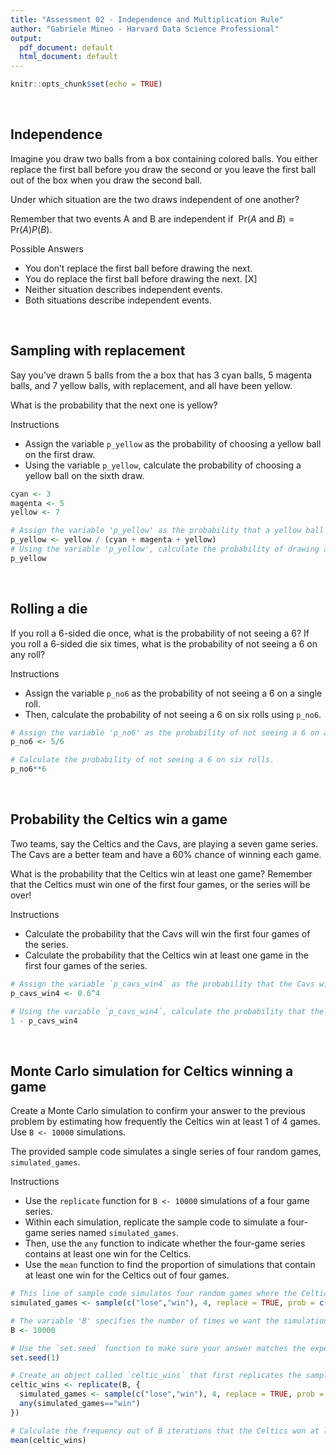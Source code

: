 ```yaml
---
title: "Assessment 02 - Independence and Multiplication Rule"
author: "Gabriele Mineo - Harvard Data Science Professional"
output:
  pdf_document: default
  html_document: default
---
```


```r
knitr::opts_chunk$set(echo = TRUE)
```

<br/>

## **Independence**
Imagine you draw two balls from a box containing colored balls. You either replace the first ball before you draw the second or you leave the first ball out of the box when you draw the second ball.

Under which situation are the two draws independent of one another?

Remember that two events A and B are independent if $\ \mbox{Pr}(A \mbox{ and } B) = \mbox{Pr}(A) P(B)$.

Possible Answers

- You don't replace the first ball before drawing the next.
- You do replace the first ball before drawing the next. [X]
- Neither situation describes independent events.
- Both situations describe independent events.

<br/>

## **Sampling with replacement**
Say you’ve drawn 5 balls from the a box that has 3 cyan balls, 5 magenta balls, and 7 yellow balls, with replacement, and all have been yellow.

What is the probability that the next one is yellow?

Instructions

- Assign the variable ```p_yellow``` as the probability of choosing a yellow ball on the first draw.
- Using the variable ```p_yellow```, calculate the probability of choosing a yellow ball on the sixth draw.

```r
cyan <- 3
magenta <- 5
yellow <- 7

# Assign the variable 'p_yellow' as the probability that a yellow ball is drawn from the box.
p_yellow <- yellow / (cyan + magenta + yellow)
# Using the variable 'p_yellow', calculate the probability of drawing a yellow ball on the sixth draw. Print this value to the console.
p_yellow

```

<br/>

## **Rolling a die**
If you roll a 6-sided die once, what is the probability of not seeing a 6? If you roll a 6-sided die six times, what is the probability of not seeing a 6 on any roll?

Instructions

- Assign the variable ```p_no6``` as the probability of not seeing a 6 on a single roll.
- Then, calculate the probability of not seeing a 6 on six rolls using ```p_no6```.

```r
# Assign the variable 'p_no6' as the probability of not seeing a 6 on a single roll.
p_no6 <- 5/6

# Calculate the probability of not seeing a 6 on six rolls.
p_no6**6
```

<br/>

## **Probability the Celtics win a game**
Two teams, say the Celtics and the Cavs, are playing a seven game series. The Cavs are a better team and have a 60% chance of winning each game.

What is the probability that the Celtics win at least one game? Remember that the Celtics must win one of the first four games, or the series will be over!

Instructions

- Calculate the probability that the Cavs will win the first four games of the series.
- Calculate the probability that the Celtics win at least one game in the first four games of the series.

```r
# Assign the variable `p_cavs_win4` as the probability that the Cavs will win the first four games of the series.
p_cavs_win4 <- 0.6^4

# Using the variable `p_cavs_win4`, calculate the probability that the Celtics win at least one game in the first four games of the series.
1 - p_cavs_win4
```

<br/>

## **Monte Carlo simulation for Celtics winning a game**
Create a Monte Carlo simulation to confirm your answer to the previous problem by estimating how frequently the Celtics win at least 1 of 4 games. Use ```B <- 10000``` simulations.

The provided sample code simulates a single series of four random games, ```simulated_games```.

Instructions

- Use the ```replicate``` function for ```B <- 10000``` simulations of a four game series.
- Within each simulation, replicate the sample code to simulate a four-game series named ```simulated_games```.
- Then, use the ```any``` function to indicate whether the four-game series contains at least one win for the Celtics.
- Use the ```mean``` function to find the proportion of simulations that contain at least one win for the Celtics out of four games.

```r
# This line of sample code simulates four random games where the Celtics either lose or win. Each game is independent of other games.
simulated_games <- sample(c("lose","win"), 4, replace = TRUE, prob = c(0.6, 0.4))

# The variable 'B' specifies the number of times we want the simulation to run. Let's run the Monte Carlo simulation 10,000 times.
B <- 10000

# Use the `set.seed` function to make sure your answer matches the expected result after random sampling.
set.seed(1)

# Create an object called `celtic_wins` that first replicates the sample code generating the variable called `simulated_games` for `B` iterations and then tallies the number of simulated series that contain at least one win for the Celtics.
celtic_wins <- replicate(B, {
  simulated_games <- sample(c("lose","win"), 4, replace = TRUE, prob = c(0.6, 0.4))
  any(simulated_games=="win")
})

# Calculate the frequency out of B iterations that the Celtics won at least one game. Print your answer to the console. 
mean(celtic_wins)
```
